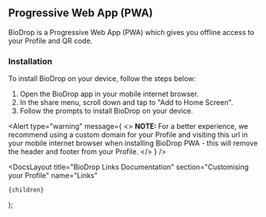 
## Progressive Web App (PWA)

BioDrop is a Progressive Web App (PWA) which gives you offline access to your Profile and QR code.

### Installation

To install BioDrop on your device, follow the steps below:

1. Open the BioDrop app in your mobile internet browser.
2. In the share menu, scroll down and tap to "Add to Home Screen".
3. Follow the prompts to install BioDrop on your device.

<Alert
  type="warning"
  message={
    <>
      <strong>NOTE: </strong>
      For a better experience, we recommend using a custom domain for your Profile
      and visiting this url in your mobile internet browser when installing BioDrop
      PWA - this will remove the header and footer from your Profile.
    </>
  }
/>

  <DocsLayout
    title="BioDrop Links Documentation"
    section="Customising your Profile"
    name="Links"
  >
    {children}
  </DocsLayout>
);
